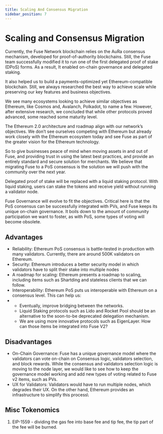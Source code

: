 ```yaml
---
title: Scaling And Consensus Migration
sidebar_position: 7
---
```

# Scaling and Consensus Migration

Currently, the Fuse Network blockchain relies on the AuRa consensus mechanism, developed for proof-of-authority blockchains. Still, the Fuse team successfully modified it to run one of the first delegated proof of stake (DPoS) forms. As a result, It enabled on-chain governance and delegated staking.&#x20;

It also helped us to build a payments-optimized yet Ethereum-compatible blockchain. Still, we always researched the best way to achieve scale while preserving our key features and business objectives.

We see many ecosystems looking to achieve similar objectives as Ethereum, like Cosmos and, Avalanch, Polkadot, to name a few. However, after extensive research, we concluded that while other protocols proved advanced, some reached some maturity level.&#x20;

The Ethereum 2.0 architecture and roadmap align with our network’s objectives. We don’t see ourselves competing with Ethereum but already work closely with the Ethereum ecosystem today and see Fuse as part of the greater vision for the Ethereum technology.&#x20;

So to give businesses peace of mind when moving assets in and out of Fuse, and providing trust in using the latest best practices, and provide an entirely standard and secure solution for merchants. We believe that migrating Fuse to a PoS consensus is the solution we will push with the community over the next year.&#x20;

Delegated proof of stake will be replaced with a liquid staking protocol. With liquid staking, users can stake the tokens and receive yield without running a validator node.

Fuse Governance will evolve to fit the objectives. Critical here is that the PoS consensus can be successfully integrated with PVs, and Fuse keeps its unique on-chain governance. It boils down to the amount of community participation we want to foster, as with PoS, some types of voting will become obsolete.&#x20;

## Advantages

* Reliability: Ethereum PoS consensus is battle-tested in production with many validators. Currently, there are around 500K validators on Ethereum.
* Security: Ethereum introduces a better security model in which validators have to split their stake into multiple nodes
* A roadmap for scaling: Ethereum presents a roadmap to scaling, including items such as Shartding and stateless clients that we can follow.
* Interoperability: Ethereum PoS puts us interoperable with Ethereum on a consensus level. This can help us:
*
  * Eventually, improve bridging between the networks.&#x20;
  * Liquid Staking protocols such as Lido and Rocket Pool should be an alternative to the soon-to-be deprecated delegation mechanism.
  * We are using more innovative protocols such as EigenLayer. How can those items be integrated into Fuse V2?

## Disadvantages

* On-Chain Governance: Fuse has a unique governance model where the validators can vote on-chain on Consensus logic, validators selection, and block rewards. While the consensus and validators selection logic is moving to the node layer, we would like to see how to keep the governance model working and add new types of voting related to Fuse v2 items, such as PVs.
* UX for Validators: Validators would have to run multiple nodes, which degrades their UX. On the other hand, Ethereum provides an infrastructure to simplify this process\


## Misc Tokenomics

1. EIP-1559 - dividing the gas fee into base fee and tip fee, the tip part of the fee will be burned.
